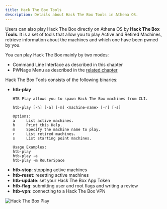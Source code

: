 ```yaml
---
title: Hack The Box Tools
description: Details about Hack The Box Tools in Athena OS.
---
```


Users can also play Hack The Box directly on Athena OS by **Hack The Box Tools**. It is a set of tools that allow you to play Active and Retired Machines, retrieve information about the machines and which one have been pwned by you.

You can play Hack The Box mainly by two modes:
* Command Line Interface as described in this chapter
* PWNage Menu as described in the [related chapter](/en/resources/pwnage-menu/)

Hack The Box Tools consists of the following binaries:
* **htb-play**
  ```
  HTB Play allows you to spawn Hack The Box machines from CLI.
  
  htb-play [-h] [-a] [-m] <machine-name> [-r] [-s]
  
  Options:
  a     List active machines.
  h     Print this Help.
  m     Specify the machine name to play.
  r     List retired machines.
  s     List starting point machines.
  
  Usage Examples:
  htb-play
  htb-play -a
  htb-play -m RouterSpace
  ```
* **htb-stop**: stopping active machines
* **htb-reset**: resetting active machines
* **htb-update**: set your Hack The Box App Token
* **htb-flag**: submitting user and root flags and writing a review
* **htb-vpn**: connecting to a Hack The Box VPN

![Hack The Box Play](@assets/images/htb-play.png)